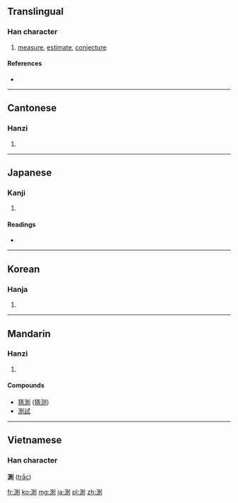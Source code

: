 {{also|测}}
==Translingual==

===Han character===
{{Han char|rn=85|rad=水|as=09|sn=12|four=3210<sub>0</sub>|canj=水月金弓 (EBCN)|ids=⿰[[氵]][[則]]}}

# [[measure]], [[estimate]], [[conjecture]]

====References====
* {{Han ref|kx=0635.010|dkj=17780|dj=1041.120|hdz=31674.010|uh=6E2C|ud=28204|bh=B4FA|bd=46330}}

----

==Cantonese==

===Hanzi===
{{yue-hanzi|jyut=|y=chak1|sim=测}}

# {{defn|Cantonese|sort=水09}}

----

==Japanese==

===Kanji===
{{ja-kanji|grade=5|rs=水09}}

# {{defn|Japanese|sort=水09}}

====Readings====
* {{ja-readings|on=[[そく]] (soku)|kun=[[はかる]] (hakaru)}}

----

==Korean==

===Hanja===
{{ko-hanja|hangeul=측|eumhun=|rv=cheuk|mr=ch'ŭk|y=chuk}}

# {{defn|Korean|sort=水09}}

----

==Mandarin==

===Hanzi===
{{cmn-hanzi|sim=测|pin=[[cè]] ([[ce4]]), [[hòng]] ([[hong4]])|wg=ts'e<sup>4</sup>, hung<sup>4</sup>}}
#{{defn|Mandarin|sort=水09}}

====Compounds====
*[[猜測]] ([[猜测]])
*[[測試]]

----

==Vietnamese==
===Han character===
'''測''' ([[trắc]])

[[fr:測]]
[[ko:測]]
[[mg:測]]
[[ja:測]]
[[pl:測]]
[[zh:測]]